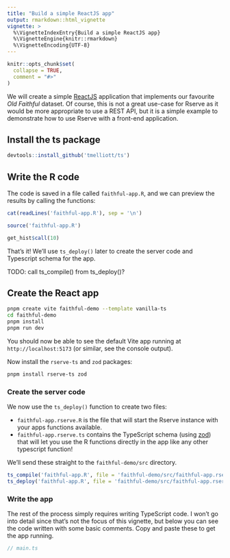 ```yaml
---
title: "Build a simple ReactJS app"
output: rmarkdown::html_vignette
vignette: >
  %\VignetteIndexEntry{Build a simple ReactJS app}
  %\VignetteEngine{knitr::rmarkdown}
  %\VignetteEncoding{UTF-8}
---
```


```r
knitr::opts_chunk$set(
  collapse = TRUE,
  comment = "#>"
)
```

We will create a simple [ReactJS](https://reactjs.org/) application that implements our favourite *Old Faithful* dataset. Of course, this is not a great use-case for Rserve as it would be more appropriate to use a REST API, but it is a simple example to demonstrate how to use Rserve with a front-end application.

## Install the ts package

```r
devtools::install_github('tmelliott/ts')
```

## Write the R code

The code is saved in a file called `faithful-app.R`, and we can preview the results by calling the functions:

```r
cat(readLines('faithful-app.R'), sep = '\n')

source('faithful-app.R')

get_hist$call(10)
```

That's it! We'll use `ts_deploy()` later to create the server code and Typescript schema for the app.

TODO: call ts_compile() from ts_deploy()?

## Create the React app

```bash
pnpm create vite faithful-demo --template vanilla-ts
cd faithful-demo
pnpm install
pnpm run dev
```

You should now be able to see the default Vite app running at `http://localhost:5173` (or similar, see the console output).

Now install the `rserve-ts` and `zod` packages:

```bash
pnpm install rserve-ts zod
```

### Create the server code

We now use the `ts_deploy()` function to create two files:

- `faithful-app.rserve.R` is the file that will start the Rserve instance with your apps functions available.
- `faithful-app.rserve.ts` contains the TypeScript schema (using [zod](https://zod.dev)) that will let you use the R functions directly in the app like any other typescript function!

We'll send these straight to the `faithful-demo/src` directory.

```r
ts_compile('faithful-app.R', file = 'faithful-demo/src/faithful-app.rserve.ts')
ts_deploy('faithful-app.R', file = 'faithful-demo/src/faithful-app.rserve.R')
```

### Write the app

The rest of the process simply requires writing TypeScript code. I won't go into detail since that's not the focus of this vignette, but below you can see the code written with some basic comments. Copy and paste these to get the app running.

```typescript
// main.ts

```

